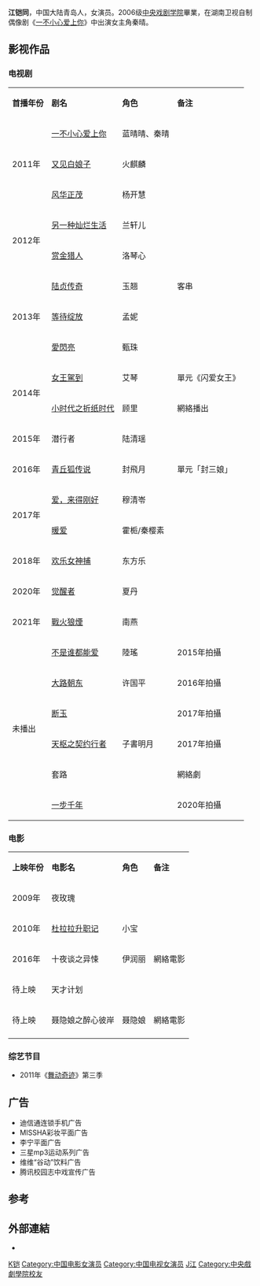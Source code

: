 {{Blpunsourced|time=2022-01-18}}
{{藝人
|姓名 = 江铠同
|類型 = 女演員
|圖片 = Kiton at Opening Ceremony of the Tokyo International Film Festival 2017 (39305079405).jpg
|圖片尺寸 = 
|圖片簡介 = 
|原名 = 江灵、江金超
|别名 = 氧气女孩
|羅馬拼音 = Jiang Kai Tong
|英文名 = Kiton
|暱稱 = 同同、同妞
|其他藝名 = 江铠同
|國籍 = {{PRC}}
|民族 = [[漢族|漢族]]
|籍貫 = 
|出生日期 = {{birth date and age|1989|10|24}}
|出生地點 ={{CHN}}[[山東省|山東省]][[青島市|青島市]]
|職業 = 演员 
|語言 = [[普通话|普通话]]、[[英語|英語]]
|教育程度 =[[中央戏剧学院|中央戏剧学院]]表演系
|活躍年代 = 2009年－2021年
|出道作 = [[一不小心愛上你|一不小心愛上你]]
|代表作品 = 電視劇：<br/>《[[一不小心愛上你|一不小心愛上你]]》<br/>《[[愛，來得剛好|愛，來得剛好]]暖俩
|唱片公司 = 
|經紀公司 = [[湖南卫视|湖南卫视]](前)<BR>[[北京荣信达影视艺术|北京荣信达影视艺术]](前)<BR>[[上海星力天際|上海星力天際]](前)<BR>[[华策影视|华策影视]](前)     [[江鎧同工作室|江鎧同工作室]](現)
|網站 = 
|相關團體 = 
|獎項 = 
|IMDb = 3358852
}}
'''江铠同'''{{BD|1989年|10月24日|||catIdx=J江}}，中国大陆青岛人，女演员。2006级[[中央戏剧学院|中央戏剧学院]]畢業，在湖南卫视自制偶像剧《[[一不小心爱上你|一不小心爱上你]]》中出演女主角秦晴。

==影视作品==
=== 电视剧 ===
{| class="wikitable"
|- style="background:pink; color:black" align="center"
|'''首播年份'''||'''剧名'''||'''角色'''||'''备注'''
|-
|rowspan="3"|2011年 
|[[一不小心爱上你|一不小心爱上你]]||  蓝晴晴、秦晴||
|- 
|[[又见白娘子|又见白娘子]]||火麒麟||
|- 
|[[风华正茂|风华正茂]]||杨开慧||
|- 
|rowspan="2"|2012年 
|[[另一种灿烂生活|另一种灿烂生活]]||兰轩儿||
|- 
|[[赏金猎人_(电视剧)|赏金猎人]]||洛琴心||
|- 
|rowspan="3"|2013年 
|[[陆贞传奇|陆贞传奇]]||玉翘||客串
|- 
|[[等待绽放|等待绽放]]||孟妮||
|-
|[[愛閃亮|愛閃亮]]||甄珠|| 
|- 
|rowspan="2"|2014年 
|[[女王駕到|女王駕到]]||艾琴  ||單元《闪爱女王》
|-  
|[[小时代之折纸时代|小时代之折纸时代]]||顾里||網絡播出
|- 
|2015年 
|潜行者|| 陆清瑶  || 
|-
|2016年 
|[[青丘狐传说|青丘狐传说]] ||封飛月||單元「封三娘」
|-
|rowspan="2"|2017年 
|[[爱，来得刚好|爱，来得刚好]]||穆清岺||
|-
| [[暖爱|暖爱]]|| 霍栀/秦樱素 || 
|-
| 2018年 
|[[欢乐女神捕|欢乐女神捕]]||东方乐||
|- 
| 2020年 
| [[觉醒者|觉醒者]]|| 夏丹 ||
|- 
| 2021年 
|[[燃情大地|戰火狼煙]]||南燕||
|- 
|rowspan="6"|未播出
|[[不是谁都能爱|不是谁都能爱]]||陸瑤||2015年拍攝
|-
| [[大路朝东|大路朝东]]||许国平||2016年拍攝
|- 
| [[断玉|断玉]]||  ||2017年拍攝
|- 
| [[天枢之契约行者|天枢之契约行者]]||子書明月||2017年拍攝
|- 
|套路 ||  ||網絡劇
|- 
| [[一步千年|一步千年]]||  ||2020年拍攝
|}

===电影===
{| class="wikitable"
|- style="background:pink; color:black" align="center"
| '''上映年份''' ||  '''电影名''' || '''角色''' ||'''备注'''
|-
|2009年||夜玫瑰|| ||
|-
| 2010年||[[杜拉拉升職記_(電影)|杜拉拉升职记]]||小宝||
|-
| 2016年||十夜谈之异悚||伊润丽 ||網絡電影
|-
|待上映||天才计划|| ||
|-
|待上映||聂隐娘之醉心彼岸||聂隐娘 ||網絡電影
|-
|}

===综艺节目===
*2011年《[[舞动奇迹|舞动奇迹]]》第三季

== 广告 ==
* 迪信通连锁手机广告
* MISSHA彩妆平面广告
* 李宁平面广告
* 三星mp3运动系列广告
* 维维“谷动”饮料广告　
* 腾讯校园志中戏宣传广告

== 参考 ==
<references/>

== 外部連結 ==
*{{Sinaweibo|aaajkt}}
{{DEFAULTSORT:J江}}
[[Category:江姓|K铠]]
[[Category:中国电影女演员|Category:中国电影女演员]]
[[Category:中国电视女演员|Category:中国电视女演员]]
[[Category:青岛演员|J江]]
[[Category:中央戲劇學院校友|Category:中央戲劇學院校友]]